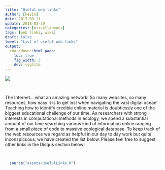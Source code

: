 ```yaml
---
title: "Useful web links"
author: [kevin]
date: 2017-09-11
update: 2018-03-30
categories: [miscellaneous]
tags: [web links, wiki]
draft: false
tweet: "List of useful web links"
output:
  rmarkdown::html_page:
    toc: true
    fig_width: 3
    dev: svglite
---
```


![](https://img.shields.io/badge/inSileco-In Development-3fb3b2.svg)
<!-- ![](https://img.shields.io/badge/inSileco-Under Review-ffdd55.svg) -->



<br/>


The Internet... what an amazing network! So many websites, so many resources,
how easy it is to get lost when navigating the vast digital ocean! Teaching how
to identify credible online material is doubtlessly one of the biggest educational
challenge of our time. As researchers with strong interests in computational
methods in ecology, we spend a substantial amount of our time searching
various kind of information online ranging from a small piece of code to
massive ecological database. To keep track of the web resources we regard as
helpful in our day to day work but quite inconspicuous, we have created the list
below. Please feel free to suggest other links in the Disqus section below!


<br/>

```r
  source("assets/usefulLinks.R")
```
